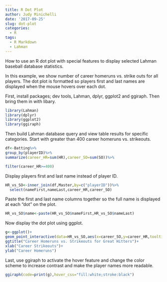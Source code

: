```yaml
---
title: R Dot Plot
author: Judy Minichelli
date: '2017-09-25'
slug: dot-plot
categories:
  - R
tags:
  - R Markdown
  - Lahman
---
```

How to use an R dot plot with special features to display selected Lahman baseball database statistics.

In this example, we show number of career homeruns vs. strike outs for all players.  The dot plot is formatted so players first and last names are displayed when the mouse hovers over each dot.

First, install packages; dev tools, Lahman, dplyr, ggplot2 and ggiraph.  Then  bring them in with libary. 

```r
library(Lahman)
library(dplyr)
library(ggplot2)
library(ggiraph)
```

Then build Lahman database query and view table results for specific categories.  Start with greater than 400 career homeruns vs. strikeouts.

```r
df<-Batting%>%
group_by(playerID)%>%
summarize(career_HR=sum(HR),career_SO=sum(SO))%>%

filter(career_HR>=400)
```

Display players first and last name instead of player ID.

```r
HR_vs_SO<-inner_join(df,Master,by=c("playerID"))%>%
  select(nameFirst,nameLast,career_HR,career_SO)
```

Paste the first and last name columns together so the full name is displayed at each "dot" on the plot.

```r
HR_vs_SO$name<-paste(HR_vs_SO$nameFirst,HR_vs_SO$nameLast)
```

Now display the dot plot using ggplot.

```r
g<-ggplot()+
geom_point_interactive(data=HR_vs_SO,aes(x=career_SO,y=career_HR,tooltip=name,data_id=nameLast))+
ggtitle("Career Homeruns vs. Strikeouts for Great Hitters")+
xlab("Career Strikeouts")+
ylab("Career Homeruns")
```

Last, use ggiraph to activate the hover feature and change the color scheme to increase contrast and make the player names more readable.

```r
ggiraph(code=print(g),hover_css="fill:white;stroke:black")
```

